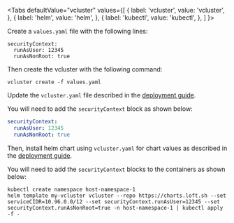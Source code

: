 
<Tabs
  defaultValue="vcluster"
  values={[
    { label: 'vcluster', value: 'vcluster', },
    { label: 'helm', value: 'helm', },
    { label: 'kubectl', value: 'kubectl', },
  ]
}>
<TabItem value="vcluster">

Create a `values.yaml` file with the following lines:

```
securityContext:
  runAsUser: 12345
  runAsNonRoot: true
```

Then create the vcluster with the following command:
```
vcluster create -f values.yaml
```

</TabItem>
<TabItem value="helm">

Update the `vcluster.yaml` file described in the [deployment guide](../getting-started/deployment). 

You will need to add the `securityContext` block as shown below:

```yaml
securityContext:
  runAsUser: 12345
  runAsNonRoot: true
```

Then, install helm chart using `vcluster.yaml` for chart values as described in the [deployment guide](../getting-started/deployment). 

</TabItem>
<TabItem value="kubectl">

You will need to add the `securityContext` blocks to the containers as shown below:

```
kubectl create namespace host-namespace-1
helm template my-vcluster vcluster --repo https://charts.loft.sh --set serviceCIDR=10.96.0.0/12 --set securityContext.runAsUser=12345 --set securityContext.runAsNonRoot=true -n host-namespace-1 | kubectl apply -f -
```
</TabItem>
</Tabs>